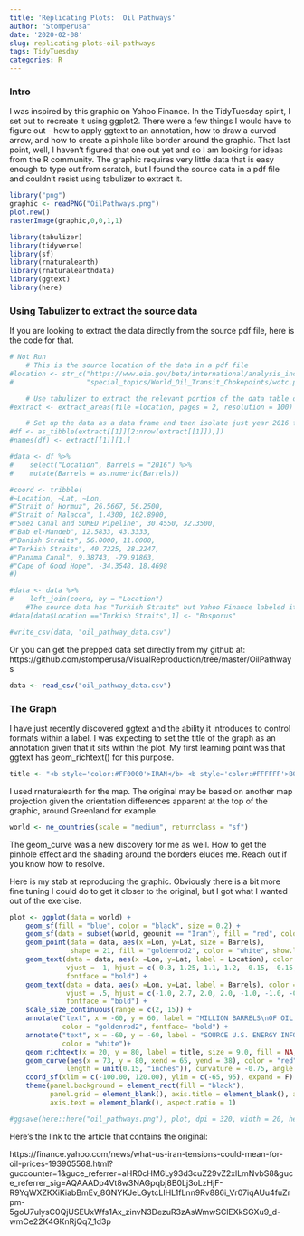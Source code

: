 ```yaml
---
title: 'Replicating Plots:  Oil Pathways'
author: "Stomperusa"
date: '2020-02-08'
slug: replicating-plots-oil-pathways
tags: TidyTuesday
categories: R
---
```


### Intro
I was inspired by this graphic on Yahoo Finance. In the TidyTuesday spirit, I set out to recreate it using ggplot2. There were a few things I would have to figure out - how to apply ggtext to an annotation, how to draw a curved arrow, and how to create a pinhole like border around the graphic. That last point, well, I haven't figured that one out yet and so I am looking for ideas from the R community. The graphic requires very little data that is easy enough to type out from scratch, but I found the source data in a pdf file and couldn't resist using tabulizer to extract it. 

```r
library("png")
graphic <- readPNG("OilPathways.png")
plot.new() 
rasterImage(graphic,0,0,1,1)
```

```r
library(tabulizer)
library(tidyverse)
library(sf)
library(rnaturalearth)
library(rnaturalearthdata)
library(ggtext)
library(here)
```



### Using Tabulizer to extract the source data

If you are looking to extract the data directly from the source pdf file, here is the code for that.

```r
# Not Run
    # This is the source location of the data in a pdf file
#location <- str_c("https://www.eia.gov/beta/international/analysis_includes/",
#                  "special_topics/World_Oil_Transit_Chokepoints/wotc.pdf")

    # Use tabulizer to extract the relevant portion of the data table on page 2 of the pdf
#extract <- extract_areas(file =location, pages = 2, resolution = 100)

    # Set up the data as a data frame and then isolate just year 2016 for the graphic
#df <- as_tibble(extract[[1]][2:nrow(extract[[1]]),])
#names(df) <- extract[[1]][1,]

#data <- df %>% 
#    select("Location", Barrels = "2016") %>% 
#    mutate(Barrels = as.numeric(Barrels))

#coord <- tribble(
#~Location, ~Lat, ~Lon,
#"Strait of Hormuz", 26.5667, 56.2500,
#"Strait of Malacca", 1.4300, 102.8900,
#"Suez Canal and SUMED Pipeline", 30.4550, 32.3500,
#"Bab el-Mandeb", 12.5833, 43.3333,
#"Danish Straits", 56.0000, 11.0000,
#"Turkish Straits", 40.7225, 28.2247,
#"Panama Canal", 9.38743, -79.91863,
#"Cape of Good Hope", -34.3548, 18.4698
#)

#data <- data %>% 
#    left_join(coord, by = "Location")
    #The source data has "Turkish Straits" but Yahoo Finance labeled it "Bosporus".
#data[data$Location =="Turkish Straits",1] <- "Bosporus"

#write_csv(data, "oil_pathway_data.csv")
```

Or you can get the prepped data set directly from my github at: https://github.com/stomperusa/VisualReproduction/tree/master/OilPathways

```r
data <- read_csv("oil_pathway_data.csv")
```

### The Graph

I have just recently discovered ggtext and the ability it introduces to control formats within a label. I was expecting to set the title of the graph as an annotation given that it sits within the plot. My first learning point was that ggtext has geom_richtext() for this purpose. 
```r
title <- "<b style='color:#FF0000'>IRAN</b> <b style='color:#FFFFFF'>BORDERS<br> KEY OIL PATHWAY</b>"
```

I used rnaturalearth for the map. The original may be based on another map projection given the orientation differences apparent at the top of the graphic, around Greenland for example.  
```r
world <- ne_countries(scale = "medium", returnclass = "sf")
```

The geom_curve was a new discovery for me as well. How to get the pinhole effect and the shading around the borders eludes me. Reach out if you know how to resolve.

Here is my stab at reproducing the graphic. Obviously there is a bit more fine tuning I could do to get it closer to the original, but I got what I wanted out of the exercise. 

```r
plot <- ggplot(data = world) +
    geom_sf(fill = "blue", color = "black", size = 0.2) +
    geom_sf(data = subset(world, geounit == "Iran"), fill = "red", color = "black", size = 0.2) +
    geom_point(data = data, aes(x =Lon, y=Lat, size = Barrels), 
               shape = 21, fill = "goldenrod2", color = "white", show.legend = F) +
    geom_text(data = data, aes(x =Lon, y=Lat, label = Location), color = "white", size = 3.5,
              vjust = -1, hjust = c(-0.3, 1.25, 1.1, 1.2, -0.15, -0.15, -0.15, 1.2), 
              fontface = "bold") +
    geom_text(data = data, aes(x =Lon, y=Lat, label = Barrels), color = "goldenrod2", size = 3.5,
              vjust = .5, hjust = c(-1.0, 2.7, 2.0, 2.0, -1.0, -1.0, -0.9, 2.1),
              fontface = "bold") +
    scale_size_continuous(range = c(2, 15)) +
    annotate("text", x = -60, y = 60, label = "MILLION BARRELS\nOF OIL MOVE PER\nDAY, 2016 DATA", size = 4.0,
             color = "goldenrod2", fontface= "bold") +
    annotate("text", x = -60, y = -60, label = "SOURCE U.S. ENERGY INFORMATION ADMINISTRATION", size = 2.3,
             color = "white")+
    geom_richtext(x = 20, y = 80, label = title, size = 9.0, fill = NA, label.color = NA) +
    geom_curve(aes(x = 73, y = 80, xend = 65, yend = 38), color = "red", arrow = arrow(type = "open",
              length = unit(0.15, "inches")), curvature = -0.75, angle = 100, ncp =10) + 
    coord_sf(xlim = c(-100.00, 120.00), ylim = c(-65, 95), expand = F) +
    theme(panel.background = element_rect(fill = "black"),
          panel.grid = element_blank(), axis.title = element_blank(), axis.ticks = element_blank(),
          axis.text = element_blank(), aspect.ratio = 1) 

#ggsave(here::here("oil_pathways.png"), plot, dpi = 320, width = 20, height = 20, units = "cm")
```


Here's the link to the article that contains the original:

https://finance.yahoo.com/news/what-us-iran-tensions-could-mean-for-oil-prices-193905568.html?guccounter=1&guce_referrer=aHR0cHM6Ly93d3cuZ29vZ2xlLmNvbS8&guce_referrer_sig=AQAAADp4Vt8w3NAGpqbj8B0Lj3oLzHjF-R9YqWXZKXiKiabBmEv_8GNYKJeLGytcLIHL1fLnn9Rv886i_Vr07iqAUu4fuZrpm-5goU7ulysC0QjUSEUxWfs1Ax_zinvN3DezuR3zAsWmwSClEXkSGXu9_d-wmCe22K4GKnRjQq7_1d3p
